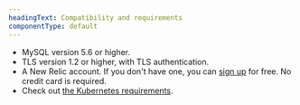 ```yaml
---
headingText: Compatibility and requirements
componentType: default
---
```


* MySQL version 5.6 or higher.
* TLS version 1.2 or higher, with TLS authentication.
* A New Relic account. If you don't have one, you can [sign up](https://newrelic.com/signup) for free. No credit card is required.
* Check out [the Kubernetes requirements](/docs/monitor-service-running-kubernetes#requirements).